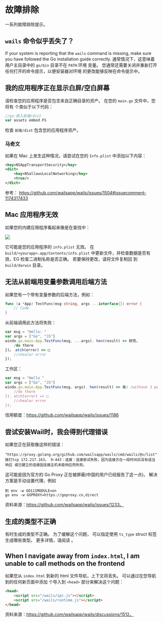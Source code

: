# 故障排除

一系列故障排除提示。

## `wails` 命令似乎丢失了？

If your system is reporting that the `wails` command is missing, make sure you have followed the Go installation guide correctly. 通常情况下，这意味着用户主目录中的 `go/bin` 目录不在 `PATH` 环境 变量。 您通常还需要关闭并重新打开任何打开的命令提示，以便安装器对环境 的更改能够反映在命令提示中。

## 我的应用程序正在显示白屏/空白屏幕

请检查您的应用程序是否包含来自正确目录的资产。 在您的 `main.go` 文件中，您将有 个类似于以下代码：

```go
//go:嵌入前端/dist
var assets embed.FS
```
检查 `前端/dist` 包含您的应用程序资产。

### 马奇文

如果在 Mac 上发生这种情况，请尝试在您的 `Info.plist` 中添加以下内容：

```xml
<key>NSAppTransportSecurity</key>
<dict>
    <key>NSallowsLocalNetworking</key>
    <true/>
</dict>
```

参考： https://github.com/wailsapp/wails/issues/1504#issuecomment-1174317433

## Mac 应用程序无效

如果您的内建应用程序看起来像是在查找中：

<p className="text--center">
    <img src="/img/troubleshooting/invalid_mac_app.png"></img>
</p>

它可能是您的应用程序的 `info.plist` 无效。 在 `build/<yourapp>.app/Contents/info.plist` 中更新文件，并检查数据是否有效，EG 检查二进制名称是否正确。 若要保持更改，请将文件复制回 到 `build/darwin` 目录。

## 无法从前端用变量参数调用后端方法

如果您有一个带有变量参数的后端方法，例如：
```go
func (a *App) TestFunc(msg string, args ...interface{}) error {
    // Code
}
```
从前端调用此方法将失败：
```js
var msg = "Hello: "
var args = ["Go", "JS"]
windo.go.main.App.TestFunc(msg, ...args). hen(result) => 研究，
    /do there
})。 atch(error) => □
    //chealer error
});
```
工作区：
```js
var msg = "Hello "
var args = ["Go", "JS"]
windo.go.main.App.TestFunc(msg, args). hen(result) => 亲/ /without 3 points
    //do there
}). atch(error) => □
    //chealer error
});
```
信用额度：https://github.com/wailsapp/wails/issues/1186

## 尝试安装Wail时，我会得到代理错误

如果您正在获取像这样的错误：
```
"https://proxy.golang.org/github.com/wailsapp/wails/cmd/wails/@v/list"：拨打tcp 172.217.163。 9:443：连接：连接尝试失败，因为连接方在一段时间后没有适当响应 或已建立的连接因连接主机未能响应而失败。
```
这可能是因为官方的 Go Proxy 正在被屏蔽(中国的用户已经报告了这一点)。 解决方案是手动设置代理，例如
```
到 env -w GO111MODULE=on
go env -w GOPROXY=https://goproxy.cn,direct
```
资料来源：https://github.com/wailsapp/wails/issues/1233。

## 生成的类型不正确

有时生成的类型不正确。 为了缓解这个问题， 可以指定使用 `ts_type` struct 标签生成哪些类型。 更多详情，请阅读 [](https://github.com/tkrajina/typescriptify-golang-structs#custom-types)。

## When I navigate away from `index.html`, I am unable to call methods on the frontend

如果您从 `index.html` 到新的 html 文件导航，上下文将丢失。 可以通过在您导航到的任何新页面中添加 个导入到 `<head>` 部分来解决这个问题：

```html
<head>
    <script src="/wails/ipc.js"></script>
    <script src="/wails/runtime.js"></script>
</head>
```

资料来源：https://github.com/wailsapp/wails/discussions/1512。